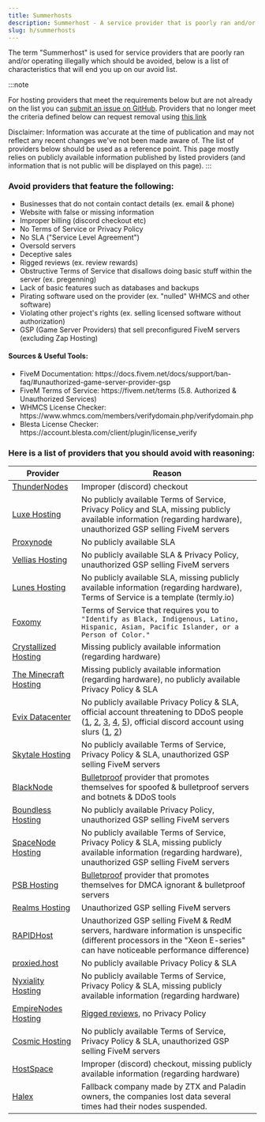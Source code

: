 ```yaml
---
title: Summerhosts
description: Summerhost - A service provider that is poorly ran and/or operating illegally which should be avoided.
slug: h/summerhosts
---
```


The term "Summerhost" is used for service providers that are poorly ran and/or operating illegally which should be avoided, below is a list of characteristics that will end you up on our avoid list.

:::note

For hosting providers that meet the requirements below but are not already on the list you can [submit an issue on GitHub](https://smd.gg/summerhost-addition). Providers that no longer meet the criteria defined below can request removal using [this link](https://smd.gg/summerhost-removal)

Disclaimer: Information was accurate at the time of publication and may not reflect any recent changes we've not been made aware of. The list of providers below should be used as a reference point. This page mostly relies on publicly available information published by listed providers (and information that is not public will be displayed on this page).
:::

### Avoid providers that feature the following:

<ul class="pl-5 list-disc">
    <li>Businesses that do not contain contact details (ex. email & phone)</li>
    <li>Website with false or missing information</li>
    <li>Improper billing (discord checkout etc)</li>
    <li>No Terms of Service or Privacy Policy</li>
    <li>No SLA ("Service Level Agreement")</li>
    <li>Oversold servers</li>
    <li>Deceptive sales</li>
    <li>Rigged reviews (ex. review rewards)</li>
    <li>Obstructive Terms of Service that disallows doing basic stuff within the server (ex. pregenning)</li>
    <li>Lack of basic features such as databases and backups</li>
    <li>Pirating software used on the provider (ex. "nulled" WHMCS and other software)</li>
    <li>Violating other project's rights (ex. selling licensed software without authorization)</li>
    <li>GSP (Game Server Providers) that sell preconfigured FiveM servers (excluding Zap Hosting)</li>
</ul>

#### Sources & Useful Tools:

<ul class="pl-5 list-disc">
    <li>FiveM Documentation: https://docs.fivem.net/docs/support/ban-faq/#unauthorized-game-server-provider-gsp</li>
    <li>FiveM Terms of Service: https://fivem.net/terms (5.8. Authorized & Unauthorized Services)</li>
    <li>WHMCS License Checker: https://www.whmcs.com/members/verifydomain.php/verifydomain.php</li>
    <li>Blesta License Checker: https://account.blesta.com/client/plugin/license_verify</li>
</ul>

### Here is a list of providers that you should avoid with reasoning:

| Provider                                                 | Reason                                                                                                                                                                                                                                                                                                                                                                           |
| -------------------------------------------------------- | -------------------------------------------------------------------------------------------------------------------------------------------------------------------------------------------------------------------------------------------------------------------------------------------------------------------------------------------------------------------------------- |
| [ThunderNodes](https://thundernodes.cloud)               | Improper (discord) checkout                                                                                                                                                                                                                                                                                                                                   |
| [Luxe Hosting](https://my.luxe-hosting.nl)               | No publicly available Terms of Service, Privacy Policy and SLA, missing publicly available information (regarding hardware), unauthorized GSP selling FiveM servers                                                                                                                                                                                           |
| [Proxynode](https://proxynode.pro)                       | No publicly available SLA                                                                                                                                                                                                                                                                                                                                                        |
| [Vellias Hosting](https://velliashosting.online)         | No publicly available SLA & Privacy Policy, unauthorized GSP selling FiveM servers                                                                                                                                                                                                                                                                                               |
| [Lunes Hosting](https://lunes.host)                      | No publicly available SLA, missing publicly available information (regarding hardware), Terms of Service is a template (termly.io)                                                                                                                                                                                                         |
| [Foxomy](https://foxomy.com)                             | Terms of Service that requires you to `"Identify as Black, Indigenous, Latino, Hispanic, Asian, Pacific Islander, or a Person of Color."`                                                                                                                                                                                                                                        |
| [Crystallized Hosting](https://crystallized.host)        | Missing publicly available information (regarding hardware)                                                                                                                                                                                                                                                                                                   |
| [The Minecraft Hosting](https://theminecrafthosting.com) | Missing publicly available information (regarding hardware), no publicly available Privacy Policy & SLA                                                                                                                                                                                                                                                       |
| [Evix Datacenter](https://evix-datacenter.online)        | No publicly available Privacy Policy & SLA, official account threatening to DDoS people ([1](https://smd.gg/lkn5vtl), [2](https://smd.gg/54owa1o), [3](https://smd.gg/flsgxnu), [4](https://smd.gg/x0omgfm), [5](https://smd.gg/mdp5sul)), official discord account using slurs ([1](https://smd.gg/fenwcql), [2](https://smd.gg/7p9co2m)) |
| [Skytale Hosting](https://billing.skytalehosting.net)    | No publicly available Terms of Service, Privacy Policy & SLA, unauthorized GSP selling FiveM servers                                                                                                                                                                                                                                                                             |
| [BlackNode](https://blacknode.pro)                       | [Bulletproof](https://www.urbandictionary.com/define.php?term=Bulletproof%20hosting) provider that promotes themselves for spoofed & bulletproof servers and botnets & DDoS tools                                                                                                                                                                                                |
| [Boundless Hosting](https://boundlesshosting.xyz)        | No publicly available Privacy Policy, unauthorized GSP selling FiveM servers                                                                                                                                                                                                                                                                                                     |
| [SpaceNode Hosting](https://spacenodehosting.com)        | No publicly available Terms of Service, Privacy Policy & SLA, missing publicly available information (regarding hardware), unauthorized GSP selling FiveM servers                                                                                                                                                                                             |
| [PSB Hosting](https://psb.hosting)                       | [Bulletproof](https://www.urbandictionary.com/define.php?term=Bulletproof%20hosting) provider that promotes themselves for DMCA ignorant & bulletproof servers                                                                                                                                                                                                                   |
| [Realms Hosting](https://realmshosting.com)              | Unauthorized GSP selling FiveM servers                                                                                                                                                                                                                                                                                                                                           |
| [RAPIDHost](https://rapidhosting.cloud)                  | Unauthorized GSP selling FiveM & RedM servers, hardware information is unspecific (different processors in the "Xeon E-series" can have noticeable performance difference)                                                                                                                                                                                    |
| [proxied.host](https://proxied.host)                     | No publicly available Privacy Policy & SLA                                                                                                                                                                                                                                                                                                                                       |
| [Nyxiality Hosting](https://nyxialityhosting.com)        | No publicly available Terms of Service, Privacy Policy & SLA, missing publicly available information (regarding hardware)                                                                                                                                                                                                                                     |
| [EmpireNodes Hosting](https://www.empirenodes.com/)      | [Rigged reviews](https://www.trustpilot.com/review/empirenodes.com), no Privacy Policy                                                                                                                                                                                                                                                                                           |
| [Cosmic Hosting](https://cosmichosting.xyz)              | No publicly available Terms of Service, Privacy Policy & SLA, unauthorized GSP selling FiveM servers                                                                                                                                                                                                                                                                             |
| [HostSpace](http://hostspace.co.il/)                     | Improper (discord) checkout, missing publicly available information (regarding hardware)                                                                                                                                                                                                                                                   |
| [Halex](https://discord.gg/halex)                        | Fallback company made by ZTX and Paladin owners, the companies lost data several times had their nodes suspended.                                                                                                                                                                                                                                                                |
